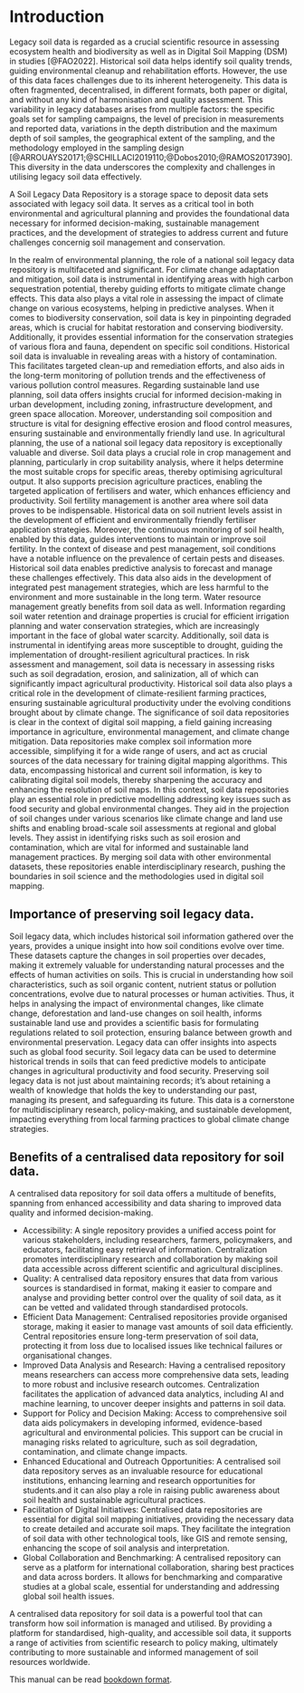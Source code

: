 # Introduction 

Legacy soil data is regarded as a crucial scientific resource in assessing ecosystem health and biodiversity as well as in Digital Soil Mapping (DSM) in studies [@FAO2022]. Historical soil data helps identify soil quality trends, guiding environmental cleanup and rehabilitation efforts. However, the use of this data faces challenges due to its inherent heterogeneity. This data is often fragmented, decentralised, in different formats, both paper or digital, and  without any kind of harmonisation and quality assessment. This variability in legacy databases arises from multiple factors: the specific goals set for sampling campaigns, the level of precision in measurements and reported data, variations in the depth distribution and the maximum depth of soil samples, the geographical extent of the sampling, and the methodology employed in the sampling design [@ARROUAYS20171;@SCHILLACI2019110;@Dobos2010;@RAMOS2017390]. This diversity in the data underscores the complexity and challenges in utilising legacy soil data effectively.
 
A Soil Legacy Data Repository is a storage space to deposit data sets associated with legacy soil data. It serves as a critical tool in both environmental and agricultural planning and provides the foundational data necessary for informed decision-making, sustainable management practices, and the development of strategies to address current and future challenges concernig soil management and conservation.

In the realm of environmental planning, the role of a national soil legacy data repository is multifaceted and significant. For climate change adaptation and mitigation, soil data is instrumental in identifying areas with high carbon sequestration potential, thereby guiding efforts to mitigate climate change effects. This data also plays a vital role in assessing the impact of climate change on various ecosystems, helping in predictive analyses. When it comes to biodiversity conservation, soil data is key in pinpointing degraded areas, which is crucial for habitat restoration and conserving biodiversity. Additionally, it provides essential information for the conservation strategies of various flora and fauna, dependent on specific soil conditions.
Historical soil data is invaluable in revealing areas with a history of contamination. This facilitates targeted clean-up and remediation efforts, and also aids in the long-term monitoring of pollution trends and the effectiveness of various pollution control measures. Regarding sustainable land use planning, soil data offers insights crucial for informed decision-making in urban development, including zoning, infrastructure development, and green space allocation. Moreover, understanding soil composition and structure is vital for designing effective erosion and flood control measures, ensuring sustainable and environmentally friendly land use.
In agricultural planning, the use of a national soil legacy data repository is exceptionally valuable and diverse. Soil data plays a crucial role in crop management and planning, particularly in crop suitability analysis, where it helps determine the most suitable crops for specific areas, thereby optimising agricultural output. It also supports precision agriculture practices, enabling the targeted application of fertilisers and water, which enhances efficiency and productivity.
Soil fertility management is another area where soil data proves to be indispensable. Historical data on soil nutrient levels assist in the development of efficient and environmentally friendly fertiliser application strategies. Moreover, the continuous monitoring of soil health, enabled by this data, guides interventions to maintain or improve soil fertility.
In the context of disease and pest management, soil conditions have a notable influence on the prevalence of certain pests and diseases. Historical soil data enables predictive analysis to forecast and manage these challenges effectively. This data also aids in the development of integrated pest management strategies, which are less harmful to the environment and more sustainable in the long term.
Water resource management greatly benefits from soil data as well. Information regarding soil water retention and drainage properties is crucial for efficient irrigation planning and water conservation strategies, which are increasingly important in the face of global water scarcity. Additionally, soil data is instrumental in identifying areas more susceptible to drought, guiding the implementation of drought-resilient agricultural practices.
In risk assessment and management, soil data is necessary in assessing risks such as soil degradation, erosion, and salinization, all of which can significantly impact agricultural productivity. Historical soil data also plays a critical role in the development of climate-resilient farming practices, ensuring sustainable agricultural productivity under the evolving conditions brought about by climate change.
The significance of soil data repositories is clear in the context of digital soil mapping, a field gaining increasing importance in agriculture, environmental management, and climate change mitigation. Data repositories make complex soil information more accessible, simplifying it for a wide range of users, and act as crucial sources of the data necessary for training digital mapping algorithms. This data, encompassing historical and current soil information, is key to calibrating digital soil models, thereby sharpening the accuracy and enhancing the resolution of soil maps.
In this context, soil data repositories play an essential role in predictive modelling addressing key issues such as food security and global environmental changes. They aid in the projection of soil changes under various scenarios like climate change and land use shifts and enabling broad-scale soil assessments at regional and global levels. They assist in identifying risks such as soil erosion and contamination, which are vital for informed and sustainable land management practices. By merging soil data with other environmental datasets, these repositories enable interdisciplinary research, pushing the boundaries in soil science and the methodologies used in digital soil mapping. 



## Importance of preserving soil legacy data.
Soil legacy data, which includes historical soil information gathered over the years, provides a unique insight into how soil conditions evolve over time. These datasets capture the changes in soil properties over decades, making it extremely valuable for understanding natural processes and the effects of human activities on soils. This is crucial in understanding how soil characteristics, such as soil organic content, nutrient status or pollution concentrations,  evolve due to natural processes or human activities. Thus, it helps in analysing the impact of environmental changes, like climate change, deforestation and land-use changes on soil health, informs sustainable land use and provides a scientific basis for formulating regulations related to soil protection, ensuring balance between growth and environmental preservation. Legacy data can offer insights into aspects such as global food security. Soil legacy data can be used to determine historical trends in soils that can feed predictive models to anticipate changes in agricultural productivity and food security.
Preserving soil legacy data is not just about maintaining records; it’s about retaining a wealth of knowledge that holds the key to understanding our past, managing its present, and safeguarding its future. This data is a cornerstone for multidisciplinary research, policy-making, and sustainable development, impacting everything from local farming practices to global climate change strategies.



## Benefits of a centralised data repository for soil data.


A centralised data repository for soil data offers a multitude of benefits, spanning from enhanced accessibility and data sharing to improved data quality and informed decision-making.

* Accessibility: A single repository provides a unified access point for various stakeholders, including researchers, farmers, policymakers, and educators, facilitating easy retrieval of information. Centralization promotes interdisciplinary research and collaboration by making soil data accessible across different scientific and agricultural disciplines.
* Quality: A centralised data repository ensures that data from various sources is standardised in format, making it easier to compare and analyse and providing better control over the quality of soil data, as it can be vetted and validated through standardised protocols.
* Efficient Data Management: Centralised repositories provide organised storage, making it easier to manage vast amounts of soil data efficiently. Central repositories ensure long-term preservation of soil data, protecting it from loss due to localised issues like technical failures or organisational changes.
* Improved Data Analysis and Research: Having a centralised repository means researchers can access more comprehensive data sets, leading to more robust and inclusive research outcomes. Centralization facilitates the application of advanced data analytics, including AI and machine learning, to uncover deeper insights and patterns in soil data.
* Support for Policy and Decision Making: Access to comprehensive soil data aids policymakers in developing informed, evidence-based agricultural and environmental policies. This support can be crucial in managing risks related to agriculture, such as soil degradation, contamination, and climate change impacts.
* Enhanced Educational and Outreach Opportunities: A centralised soil data repository serves as an invaluable resource for educational institutions, enhancing learning and research opportunities for students.and it can also play a role in raising public awareness about soil health and sustainable agricultural practices.
* Facilitation of Digital Initiatives: Centralised data repositories are essential for digital soil mapping initiatives, providing the necessary data to create detailed and accurate soil maps. They facilitate the integration of soil data with other technological tools, like GIS and remote sensing, enhancing the scope of soil analysis and interpretation.
* Global Collaboration and Benchmarking: A centralised repository can serve as a platform for international collaboration, sharing best practices and data across borders. It allows for benchmarking and comparative studies at a global scale, essential for understanding and addressing global soil health issues.

A centralised data repository for soil data is a powerful tool that can transform how soil information is managed and utilised. By providing a platform for standardised, high-quality, and accessible soil data, it supports a range of activities from scientific research to policy making, ultimately contributing to more sustainable and informed management of soil resources worldwide.

This manual can be read [bookdown format](https://luislado.github.io/awesome-book/).
